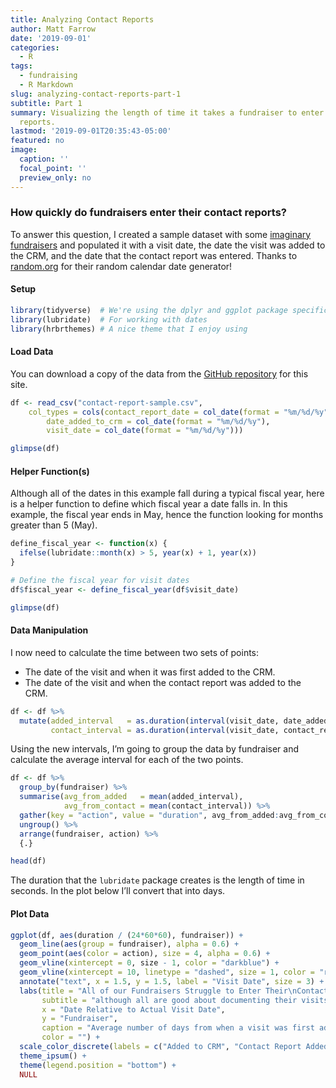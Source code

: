 ```yaml
---
title: Analyzing Contact Reports
author: Matt Farrow
date: '2019-09-01'
categories:
  - R
tags:
  - fundraising
  - R Markdown
slug: analyzing-contact-reports-part-1
subtitle: Part 1
summary: Visualizing the length of time it takes a fundraiser to enter his/her contact
  reports.
lastmod: '2019-09-01T20:35:43-05:00'
featured: no
image:
  caption: ''
  focal_point: ''
  preview_only: no
---
```


### How quickly do fundraisers enter their contact reports?

To answer this question, I created a sample dataset with some [imaginary fundraisers](https://en.wikipedia.org/wiki/The_Office_(American_TV_series)) and populated it with a visit date, the date the visit was added to the CRM, and the date that the contact report was entered. Thanks to [random.org](https://www.random.org/calendar-dates/) for their random calendar date generator!

#### Setup

```r
library(tidyverse)  # We're using the dplyr and ggplot package specifically
library(lubridate)  # For working with dates
library(hrbrthemes) # A nice theme that I enjoy using
```

#### Load Data

You can download a copy of the data from the  [GitHub repository](https://github.com/mattfarrow1/formalized_curiosity/blob/master/content/post/contact-reports/contact-report-sample.csv) for this site.

```r
df <- read_csv("contact-report-sample.csv", 
    col_types = cols(contact_report_date = col_date(format = "%m/%d/%y"), 
        date_added_to_crm = col_date(format = "%m/%d/%y"), 
        visit_date = col_date(format = "%m/%d/%y")))
```

```r
glimpse(df)
```

#### Helper Function(s)

Although all of the dates in this example fall during a typical fiscal year, here is a helper function to define which fiscal year a date falls in. In this example, the fiscal year ends in May, hence the function looking for months greater than 5 (May).

```r
define_fiscal_year <- function(x) {
  ifelse(lubridate::month(x) > 5, year(x) + 1, year(x))
}

# Define the fiscal year for visit dates
df$fiscal_year <- define_fiscal_year(df$visit_date)
```

```r
glimpse(df)
```

#### Data Manipulation

I now need to calculate the time between two sets of points:

- The date of the visit and when it was first added to the CRM.
- The date of the visit and when the contact report was added to the CRM.

```r
df <- df %>% 
  mutate(added_interval   = as.duration(interval(visit_date, date_added_to_crm)),
         contact_interval = as.duration(interval(visit_date, contact_report_date)))
```

Using the new intervals, I'm going to group the data by fundraiser and calculate the average interval for each of the two points.

```r
df <- df %>% 
  group_by(fundraiser) %>% 
  summarise(avg_from_added   = mean(added_interval),
            avg_from_contact = mean(contact_interval)) %>% 
  gather(key = "action", value = "duration", avg_from_added:avg_from_contact) %>% 
  ungroup() %>% 
  arrange(fundraiser, action) %>% 
  {.}

head(df)
```

The duration that the `lubridate` package creates is the length of time in seconds. In the plot below I'll convert that into days.

#### Plot Data

```r
ggplot(df, aes(duration / (24*60*60), fundraiser)) +
  geom_line(aes(group = fundraiser), alpha = 0.6) +
  geom_point(aes(color = action), size = 4, alpha = 0.6) +
  geom_vline(xintercept = 0, size - 1, color = "darkblue") +
  geom_vline(xintercept = 10, linetype = "dashed", size = 1, color = "red") +
  annotate("text", x = 1.5, y = 1.5, label = "Visit Date", size = 3) +
  labs(title = "All of our Fundraisers Struggle to Enter Their\nContact Reports Promptly",
       subtitle = "although all are good about documenting their visits ahead of time",
       x = "Date Relative to Actual Visit Date",
       y = "Fundraiser",
       caption = "Average number of days from when a visit was first added to the CRM\nand when it was most recently changed.",
       color = "") +
  scale_color_discrete(labels = c("Added to CRM", "Contact Report Added")) +
  theme_ipsum() +
  theme(legend.position = "bottom") +
  NULL
```


